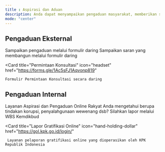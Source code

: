 ```yaml
---
title : Aspirasi dan Aduan
description: Anda dapat menyampaikan pengaduan masyarakat, memberikan saran, atau melaporkan melalui SP4N Lapor dan WBS. Kami berkomitmen untuk mendengarkan dan menanggapi setiap masukan demi meningkatkan pelayanan kami. Silakan isi formulir yang tersedia untuk membantu kami memberikan respons yang cepat dan tepat.
mode: "center"
---
```

## Pengaduan Eksternal

<CardGroup cols={2}>
  <Card
    title="Pengaduan Masyarakat"
    icon="pen-to-square"
    href="https://forms.gle/2nierhxZkfkk5WwbA"
  >
    Sampaikan pengaduan melalui formulir daring
  </Card>
  <Card
    title="Saran"
    icon="paper-plane"
    href="https://forms.gle/kG7SdHDa9frXn2G29"
  >
    Sampaikan saran yang membangun melalui formulir daring
  </Card>

  <Card
    title="Permintaan Konsultasi"
    icon="headset"
    href="https://forms.gle/1Ac5sFJ1Aqvonp819"
  >
    Formulir Permintaan Konsultasi secara daring
  </Card>

  
</CardGroup>

## Pengaduan Internal


<CardGroup cols={2}>
  <Card
    title="SP4N Lapor"
    icon="comments"
    href="https://www.lapor.go.id/"
  >
    Layanan Aspirasi dan Pengaduan Online Rakyat
  </Card>
  <Card
    title="Whistle Blowing System"
    icon="headset"
    href="https://wbs.kemdikbud.go.id/"
  >
    Anda mengetahui berupa tindakan korupsi, penyalahgunaan wewenang dsb? Silahkan lapor melalui WBS Kemdikbud
  </Card>

  <Card
    title="Lapor Gratifikasi Online"
    icon="hand-holding-dollar"
    href="https://gol.kpk.go.id/login/"
  >
     Layanan pelaporan gratifikasi online yang dioperasikan oleh KPK Republik Indonesia
  </Card>

  
</CardGroup>
